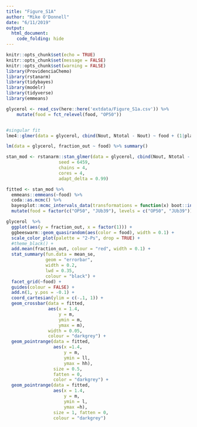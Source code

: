 ```yaml
---
title: "Figure_S1A"
author: "Mike O'Donnell"
date: "6/11/2019"
output: 
  html_document:
    code_folding: hide
---
```



```r
knitr::opts_chunk$set(echo = TRUE)
knitr::opts_chunk$set(message = FALSE)
knitr::opts_chunk$set(warning = FALSE)
library(ProvidenciaChemo)
library(rstanarm)
library(tidybayes)
library(modelr)
library(tidyverse)
library(emmeans)
```

```r
glycerol <- read_csv(here::here('extdata/Figure_S1a.csv')) %>%
    mutate(food = fct_relevel(food, "OP50"))


#singular fit
lme4::glmer(data = glycerol, cbind(Nout, Ntotal - Nout) ~ food + (1|plate) + (1|date), family = "binomial") %>% summary()

lm(data = glycerol, fraction_out ~ food) %>% summary()

stan_mod <- rstanarm::stan_glmer(data = glycerol, cbind(Nout, Ntotal - Nout) ~ food + (1|plate) + (1|date), family = "binomial",
                    seed = 6459,
                    chains = 4,
                    cores = 4,
                    adapt_delta = 0.99)

fitted <- stan_mod %>% 
  emmeans::emmeans(~food) %>% 
  coda::as.mcmc() %>% 
  bayesplot::mcmc_intervals_data(transformations = function(x) boot::inv.logit(x)) %>%
  mutate(food = factor(c("OP50", "JUb39"), levels = c("OP50", "JUb39")))

glycerol  %>%
  ggplot(aes(y = fraction_out, x = factor(1))) +
  ggbeeswarm::geom_quasirandom(aes(color = food), width = 0.1) +
  scale_color_plot(palette = "2-Ps", drop = TRUE) +
  #theme_black() +
  add.mean(fraction_out, colour = "red", width = 0.1) +
  stat_summary(fun.data = mean_se,
               geom = "errorbar",
               width = 0.2,
               lwd = 0.35,
               colour = "black") +
  facet_grid(~food) +
  guides(colour = FALSE) +
  add.n(1, y.pos = -0.1) +
  coord_cartesian(ylim = c(-.1, 1)) +
  geom_crossbar(data = fitted,
                aes(x = 1.4,
                    y = m,
                    ymin = m,
                    ymax = m),
                width = 0.05,
                colour = "darkgrey") +
  geom_pointrange(data = fitted,
                  aes(x =1.4,
                      y = m,
                      ymin = ll,
                      ymax = hh),
                  size = 0.5,
                  fatten = 0,
                  color = "darkgrey") +
  geom_pointrange(data = fitted,
                  aes(x = 1.4,
                      y = m,
                      ymin = l,
                      ymax =h),
                  size = 1, fatten = 0, 
                  colour = "darkgrey")

```

